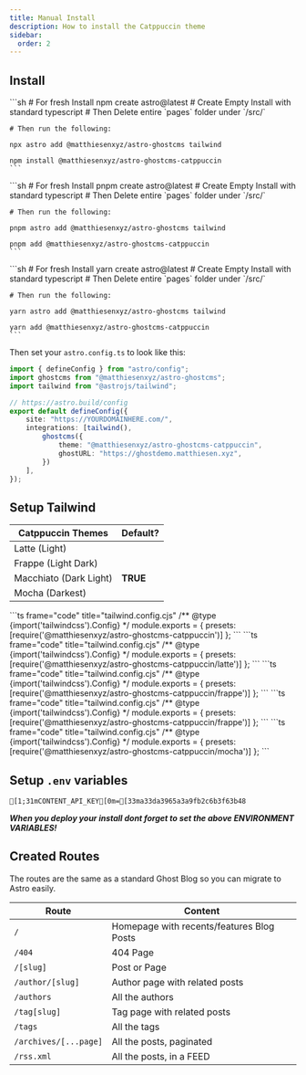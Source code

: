 ```yaml
---
title: Manual Install
description: How to install the Catppuccin theme
sidebar:
  order: 2
---
```


<LinkCard
  title="Demo"
  href="https://catppuccindark-demo.astro-ghostcms.xyz/"
  description="Live Demo of Catppuccin Theme"
/>


## Install

<Tabs>
  <TabItem label="npm">
	```sh
	# For fresh Install
	npm create astro@latest
	# Create Empty Install with standard typescript
	# Then Delete entire `pages` folder under `/src/`

	# Then run the following:

	npx astro add @matthiesenxyz/astro-ghostcms tailwind

	npm install @matthiesenxyz/astro-ghostcms-catppuccin
	```
  </TabItem>
  <TabItem label="pnpm">
	```sh
	# For fresh Install
	pnpm create astro@latest
	# Create Empty Install with standard typescript
	# Then Delete entire `pages` folder under `/src/`

	# Then run the following:

	pnpm astro add @matthiesenxyz/astro-ghostcms tailwind

	pnpm add @matthiesenxyz/astro-ghostcms-catppuccin
	```
  </TabItem>
  <TabItem label="yarn">
	```sh
	# For fresh Install
	yarn create astro@latest
	# Create Empty Install with standard typescript
	# Then Delete entire `pages` folder under `/src/`

	# Then run the following:

	yarn astro add @matthiesenxyz/astro-ghostcms tailwind

	yarn add @matthiesenxyz/astro-ghostcms-catppuccin
	```
  </TabItem>
</Tabs>

Then set your `astro.config.ts` to look like this:

```ts frame="code" title="astro.config.ts"
import { defineConfig } from "astro/config";
import ghostcms from "@matthiesenxyz/astro-ghostcms";
import tailwind from "@astrojs/tailwind";

// https://astro.build/config
export default defineConfig({
	site: "https://YOURDOMAINHERE.com/",
	integrations: [tailwind(),
		ghostcms({
			theme: "@matthiesenxyz/astro-ghostcms-catppuccin",
			ghostURL: "https://ghostdemo.matthiesen.xyz",
		})
	],
});
```

## Setup Tailwind 

| Catppuccin Themes | Default? |
| ----------------- | -------- |
| Latte (Light)     |          |
| Frappe (Light Dark) |        |
| Macchiato (Dark Light) | **TRUE** |
| Mocha (Darkest) |            |

<Tabs>
	<TabItem label="Default">
		```ts frame="code" title="tailwind.config.cjs"
		/** @type {import('tailwindcss').Config} */
		module.exports = {
			presets: [require('@matthiesenxyz/astro-ghostcms-catppuccin')] 
		};
		```
	</TabItem>
	<TabItem label="Latte">
		```ts frame="code" title="tailwind.config.cjs"
		/** @type {import('tailwindcss').Config} */
		module.exports = {
			presets: [require('@matthiesenxyz/astro-ghostcms-catppuccin/latte')] 
		};
		```
	</TabItem>
	<TabItem label="Frappe">
		```ts frame="code" title="tailwind.config.cjs"
		/** @type {import('tailwindcss').Config} */
		module.exports = {
			presets: [require('@matthiesenxyz/astro-ghostcms-catppuccin/frappe')] 
		};
		```
	</TabItem>
	<TabItem label="Macchiato">
		```ts frame="code" title="tailwind.config.cjs"
		/** @type {import('tailwindcss').Config} */
		module.exports = {
			presets: [require('@matthiesenxyz/astro-ghostcms-catppuccin/frappe')] 
		};
		```
	</TabItem>
	<TabItem label="Mocha">
		```ts frame="code" title="tailwind.config.cjs"
		/** @type {import('tailwindcss').Config} */
		module.exports = {
			presets: [require('@matthiesenxyz/astro-ghostcms-catppuccin/mocha')] 
		};
		```
	</TabItem>
</Tabs>


## Setup `.env` variables

```ansi frame="code" title=".env"
[1;31mCONTENT_API_KEY[0m=[33ma33da3965a3a9fb2c6b3f63b48
```

***When you deploy your install dont forget to set the above ENVIRONMENT VARIABLES!***

## Created Routes

The routes are the same as a standard Ghost Blog so you can migrate to Astro easily.

| Route                 | Content                                   |
| --------------------- | ----------------------------------------- |
| `/`                   | Homepage with recents/features Blog Posts |
| `/404`                | 404 Page                                  |
| `/[slug]`             | Post or Page                              |
| `/author/[slug]`      | Author page with related posts            |
| `/authors`            | All the authors                           |
| `/tag[slug]`          | Tag page with related posts               |
| `/tags`               | All the tags                              |
| `/archives/[...page]` | All the posts, paginated                  |
| `/rss.xml`            | All the posts, in a FEED                  |